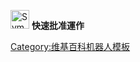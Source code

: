 [[File:Symbol_speedy_keep_green.svg|30px|alt=|link=]] '''快速批准運作'''<noinclude>{{BAG Tools}}
[[Category:维基百科机器人模板]]
</noinclude>